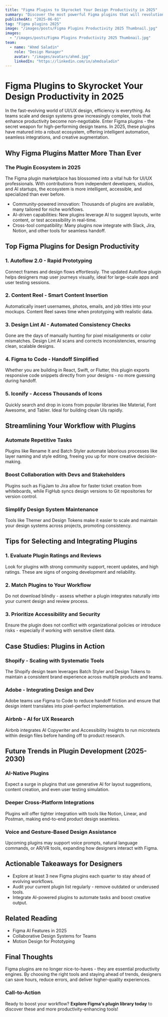 ```yaml
---
title: "Figma Plugins to Skyrocket Your Design Productivity in 2025"
summary: "Discover the most powerful Figma plugins that will revolutionize your design workflow in 2025, from AI-driven tools to automation solutions."
publishedAt: "2025-06-01"
tag: "Figma plugins 2025"
image: "/images/posts/Figma Plugins Productivity 2025 Thumbnail.jpg"
images:
  - "/images/posts/Figma Plugins Productivity 2025 Thumbnail.jpg"
team:
  - name: "Ahmd Saladin"
    role: "Design Manager"
    avatar: "/images/avatars/ahmd.jpg"
    linkedIn: "https://linkedin.com/in/ahmdsaladin"
---
```


# Figma Plugins to Skyrocket Your Design Productivity in 2025

In the fast-evolving world of UI/UX design, efficiency is everything. As teams scale and design systems grow increasingly complex, tools that enhance productivity become non-negotiable. Enter Figma plugins - the secret weapon for high-performing design teams. In 2025, these plugins have matured into a robust ecosystem, offering intelligent automation, seamless integrations, and creative augmentation.

## Why Figma Plugins Matter More Than Ever

### The Plugin Ecosystem in 2025

The Figma plugin marketplace has blossomed into a vital hub for UI/UX professionals. With contributions from independent developers, studios, and AI startups, the ecosystem is more intelligent, accessible, and specialized than ever before.

- Community-powered innovation: Thousands of plugins are available, many tailored for niche workflows.
- AI-driven capabilities: New plugins leverage AI to suggest layouts, write content, or test accessibility in real-time.
- Cross-tool compatibility: Many plugins now integrate with Slack, Jira, Notion, and other tools for seamless handoff.

## Top Figma Plugins for Design Productivity

### 1. Autoflow 2.0 - Rapid Prototyping

Connect frames and design flows effortlessly. The updated Autoflow plugin helps designers map user journeys visually, ideal for large-scale apps and user testing sessions.

### 2. Content Reel - Smart Content Insertion

Automatically insert usernames, photos, emails, and job titles into your mockups. Content Reel saves time when prototyping with realistic data.

### 3. Design Lint AI - Automated Consistency Checks

Gone are the days of manually hunting for pixel misalignments or color mismatches. Design Lint AI scans and corrects inconsistencies, ensuring clean, scalable designs.

### 4. Figma to Code - Handoff Simplified

Whether you are building in React, Swift, or Flutter, this plugin exports responsive code snippets directly from your designs - no more guessing during handoff.

### 5. Iconify - Access Thousands of Icons

Quickly search and drop in icons from popular libraries like Material, Font Awesome, and Tabler. Ideal for building clean UIs rapidly.

## Streamlining Your Workflow with Plugins

### Automate Repetitive Tasks

Plugins like Rename It and Batch Styler automate laborious processes like layer naming and style editing, freeing you up for more creative decision-making.

### Boost Collaboration with Devs and Stakeholders

Plugins such as FigJam to Jira allow for faster ticket creation from whiteboards, while FigHub syncs design versions to Git repositories for version control.

### Simplify Design System Maintenance

Tools like Themer and Design Tokens make it easier to scale and maintain your design systems across projects, promoting consistency.

## Tips for Selecting and Integrating Plugins

### 1. Evaluate Plugin Ratings and Reviews

Look for plugins with strong community support, recent updates, and high ratings. These are signs of ongoing development and reliability.

### 2. Match Plugins to Your Workflow

Do not download blindly - assess whether a plugin integrates naturally into your current design and review process.

### 3. Prioritize Accessibility and Security

Ensure the plugin does not conflict with organizational policies or introduce risks - especially if working with sensitive client data.

## Case Studies: Plugins in Action

### Shopify - Scaling with Systematic Tools

The Shopify design team leverages Batch Styler and Design Tokens to maintain a consistent brand experience across multiple products and teams.

### Adobe - Integrating Design and Dev

Adobe teams use Figma to Code to reduce handoff friction and ensure that design intent translates into pixel-perfect implementation.

### Airbnb - AI for UX Research

Airbnb integrates AI Copywriter and Accessibility Insights to run microtests within design files before handing off to product research.

## Future Trends in Plugin Development (2025-2030)

### AI-Native Plugins

Expect a surge in plugins that use generative AI for layout suggestions, content creation, and even user testing simulation.

### Deeper Cross-Platform Integrations

Plugins will offer tighter integration with tools like Notion, Linear, and Postman, making end-to-end product design seamless.

### Voice and Gesture-Based Design Assistance

Upcoming plugins may support voice prompts, natural language commands, or AR/VR tools, expanding how designers interact with Figma.

## Actionable Takeaways for Designers

- Explore at least 3 new Figma plugins each quarter to stay ahead of evolving workflows.
- Audit your current plugin list regularly - remove outdated or underused tools.
- Integrate AI-powered plugins to automate tasks and boost creative output.

## Related Reading

- Figma AI Features in 2025
- Collaborative Design Systems for Teams
- Motion Design for Prototyping

## Final Thoughts

Figma plugins are no longer nice-to-haves - they are essential productivity engines. By choosing the right tools and staying ahead of trends, designers can save hours, reduce errors, and deliver higher-quality experiences.

### Call-to-Action

Ready to boost your workflow? **Explore Figma's plugin library today** to discover these and more productivity-enhancing tools!
